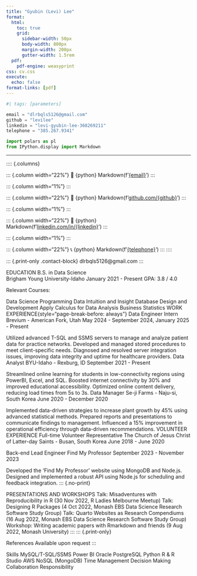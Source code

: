 ```yaml
---
title: "Gyubin (Levi) Lee"
format:
  html:
    toc: true
    grid:
      sidebar-width: 50px
      body-width: 800px
      margin-width: 200px
      gutter-width: 1.5rem
  pdf:
    pdf-engine: weasyprint
css: cv.css
execute:
  echo: false
format-links: [pdf]
---
```


```python
#| tags: [parameters]

email = "dlrbqls5126@gmail.com"
github = "levilee"
linkedin = "levi-gyubin-lee-368269211"
telephone = "385.267.9341"
```

```python
import polars as pl
from IPython.display import Markdown
```

____
:::: {.columns}

::: {.column width="22%"} 📧 {python} Markdown(f'[{email}](mailto:{email})') :::

::: {.column width="1%"} :::

::: {.column width="22%"} 🔗 {python} Markdown(f'[github.com/{github}](https://github.com/{github})') :::

::: {.column width="1%"} :::

::: {.column width="22%"} 🔗 {python} Markdown(f'[linkedin.com/in/{linkedin}](https://www.linkedin.com/in/{linkedin}/)') :::

::: {.column width="1%"} :::

::: {.column width="22%"} 📞 {python} Markdown(f'[{telephone}](tel:{telephone})') ::: ::::

::: {.print-only .contact-block} dlrbqls5126@gmail.com :::

EDUCATION
B.S. in Data Science <br> Brigham Young University-Idaho [January 2021 - Present]{.cvdate}
GPA: 3.8 / 4.0

Relevant Courses:

Data Science Programming
Data Intuition and Insight
Database Design and Development
Apply Calculus for Data Analysis
Business Statistics
WORK EXPERIENCE{style="page-break-before: always"}
Data Engineer Intern
Brevium - American Fork, Utah [May 2024 - September 2024, January 2025 - Present]{.cvdate}

Utilized advanced T-SQL and SSMS servers to manage and analyze patient data for practice networks.
Developed and managed stored procedures to meet client-specific needs.
Diagnosed and resolved server integration issues, improving data integrity and uptime for healthcare providers.
Data Analyst
BYU-Idaho - Rexburg, ID [September 2021 - Present]{.cvdate}

Streamlined online learning for students in low-connectivity regions using PowerBI, Excel, and SQL.
Boosted internet connectivity by 30% and improved educational accessibility.
Optimized online content delivery, reducing load times from 5s to 3s.
Data Manager
Se-ji Farms - Naju-si, South Korea [June 2020 - December 2020]{.cvdate}

Implemented data-driven strategies to increase plant growth by 45% using advanced statistical methods.
Prepared reports and presentations to communicate findings to management.
Influenced a 15% improvement in operational efficiency through data-driven recommendations.
VOLUNTEER EXPERIENCE
Full-time Volunteer Representative
The Church of Jesus Christ of Latter-day Saints - Busan, South Korea [June 2018 - June 2020]{.cvdate}

Back-end Lead Engineer
Find My Professor [September 2023 - November 2023]{.cvdate}

Developed the 'Find My Professor' website using MongoDB and Node.js.
Designed and implemented a robust API using Node.js for scheduling and feedback integration.
::: {.no-print}

PRESENTATIONS AND WORKSHOPS
Talk: Misadventures with Reproducibility in R (30 Nov 2022, R Ladies Melbourne Meetup)
Talk: Designing R Packages (4 Oct 2022, Monash EBS Data Science Research Software Study Group)
Talk: Quarto Websites as Research Compendiums (16 Aug 2022, Monash EBS Data Science Research Software Study Group)
Workshop: Writing academic papers with Rmarkdown and friends (9 Aug 2022, Monash University) :::
::: {.print-only}

References
Available upon request :::

Skills
MySQL/T-SQL/SSMS
Power BI
Oracle
PostgreSQL
Python
R & R Studio
AWS
NoSQL (MongoDB)
Time Management
Decision Making
Collaboration
Responsibility